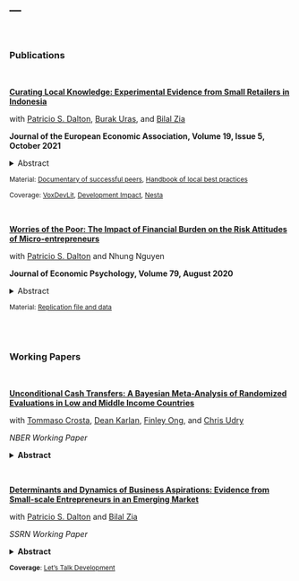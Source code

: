 ---
---

<br>

### Publications

<br>

[__Curating Local Knowledge: Experimental Evidence from Small Retailers in Indonesia__](https://academic.oup.com/jeea/advance-article/doi/10.1093/jeea/jvab007/6134759)

with [Patricio S. Dalton](https://sites.google.com/site/psdalton), [Burak Uras](https://sites.google.com/site/burakruras), and [Bilal Zia](https://sites.google.com/site/decbilalzia)

**Journal of the European Economic Association, Volume 19, Issue 5, October 2021**

<details>
<summary>Abstract</summary>

> <sub>Business practices and performance vary widely among local peers. This paper identifies key determinants of such heterogeneity among a sample of small urban retail shops in Indonesia, and experimentally tests whether learning about the best practices of local peers is valuable for business growth. Through extensive baseline quantitative and qualitative fieldwork, the study develops a handbook that associates specific business practices with performance and provides detailed implementation guidance informed by exemplary local shop owners. Instead of offering formal training or in-depth counseling, this handbook is simply distributed to a randomly selected sample of shop owners and complemented with three experiential learning modules: one group is invited to watch a documentary video on experiences of highly successful peers, another is offered light in-shop assistance on the implementation of the hand-book, and a third group is offered both. Eighteen months after the intervention, the study finds no effect of offering the handbook alone, but significant impact on practice adoption when the handbook is coupled with experiential learning. On business performance, the study finds sizable and significant improvements as well, up to an increase of 35 percent in profits and an increase of 16.7 percent in revenues. The types of practices adopted map these performance improvements to efficiency gains rather than other channels. The analysis suggests that these interventions are simple, scalable, and highly cost-effective.</sub>

</details>

<p>

<sup> Material: [Documentary of successful peers](https://www.youtube.com/watch?v=7kNz0k7-y4E&feature=youtu.be), <a href="files/LearningFromPeers_Handbook.pdf" class="image fit">Handbook of local best practices</a>

<sup> Coverage: [VoxDevLit](https://voxdev.org/lits/training-entrepreneurs), [Development Impact](https://blogs.worldbank.org/impactevaluations/learning-other-firms-entrepreneur-never-meets), [Nesta](https://www.nesta.org.uk/blog/dont-overlook-local-skills-effective-policies-improve-business-practice/)

<br>

[__Worries of the Poor: The Impact of Financial Burden on the Risk Attitudes of Micro-entrepreneurs__](https://www.sciencedirect.com/science/article/pii/S016748701830727X)

with [Patricio S. Dalton](https://sites.google.com/site/psdalton/) and Nhung Nguyen

**Journal of Economic Psychology, Volume 79, August 2020**


<details>
<summary>Abstract</summary>

> <sub>We randomly expose the owners of small retail businesses in Vietnam to scenarios that trigger financial worries and study the effect of this intervention on risk attitudes. Using an incentive-compatible investment game, we ﬁnd that entrepreneurs exposed to financial worries are more likely to seek ﬁnancial risks than those assigned to a placebo treatment. In line with psychological theory on the effect of affective states and stress on risk-taking behavior, this effect is stronger for owners of shops which are smaller and less exposed to large income shocks in their everyday business. We further show that the effect of financial worries on risk attitudes is not explained by changes in the cognitive functioning of the treated. The findings point to the crucial role of financial worries in economic decision-making under poverty.</sub>

</details>

<p>

<sup> Material: [Replication file and data](https://www.sciencedirect.com/science/article/pii/S016748701830727X#ec-research-data)

<br>
<br>




### Working Papers

<br>

[__Unconditional Cash Transfers: A Bayesian Meta-Analysis of Randomized Evaluations in Low and Middle Income Countries__](https://www.nber.org/papers/w32779)

with [Tommaso Crosta](https://tommaso11397.github.io/Personal-Website/), [Dean Karlan](http://deankarlan.com/), [Finley Ong](https://www.linkedin.com/in/finley-ong-2818b617a/), and [Chris Udry](https://sites.northwestern.edu/christopherudry/)

*NBER Working Paper*

<details>
<summary>**Abstract**</summary>

> <sub>We use Bayesian meta-analysis methods to estimate the impact of unconditional cash transfers (UCTs) on twelve primary outcomes from 114 studies of 72 UCT programs in middle and low income countries. Cash transfers generate strong and positive average treatment effects on ten of thirteen outcomes: monthly household total and food consumption, monthly income, labor supply, school enrollment, food security, psychological well-being, total assets, financial assets, and children height-for-age. The three remaining outcomes have prediction intervals mostly positive, but that include zero: number of hours worked, children weight-for-age, and stunting. We draw six conclusions: First, consistent with several models of capital market failures, households consume more of streams and invest more of lump sums, however once stream programs end the impacts mirror those of lump sum, indicating some propensity to save a portion of stream transfers. Second, long-run treatment effects remain broadly strong, with some evidence of lump sums modestly dissipating impact while ongoing streams augmenting impact. Third, returns are linear or slightly negative with respect to grant amount, thus we do not find evidence for threshold-based poverty traps within the observed range of transfers and with this study-level analytical method. Fourth, effects on consumption and income are greater for UCTs targeted to women. Fifth, programs employing light-touch framing related to child welfare or food security have weakly stronger impacts. Sixth, positive impacts on labor supply and income suggest no evidence of “dependency” theories that cash transfers demotivate income-generating activity on average.</sub>

</details>

<p>

<br>


[__Determinants and Dynamics of Business Aspirations: Evidence from Small-scale Entrepreneurs in an Emerging Market__](https://papers.ssrn.com/sol3/papers.cfm?abstract_id=3128196)

with [Patricio S. Dalton](https://sites.google.com/site/psdalton/research) and [Bilal Zia](https://sites.google.com/site/decbilalzia/home)

*SSRN Working Paper*

<details>
<summary>**Abstract**</summary>

> <sub>Small-scale entrepreneurs are ubiquitous in emerging market economies, yet very few graduate to become larger businesses. We ask whether such entrepreneurs even aspire to grow, and if so, on which dimensions of the business? What factors inﬂuence these aspirations, how realistic are they, and do entrepreneurs dynamically update them based on realized outcomes? Using a unique panel data set of small-scale retailers in Indonesia, we show that the average business has strong short- and long-term aspirations for growth in shop size, number of employees, number of customers, and sales. Yet, more than half of the businesses report no aspirations for growth in the next 12 months, and 16 percent fail to imagine an ideal business over the long-term. Entrepreneurs with low proﬁts, business skills, and agency beliefs, as well as those who are older, female, and less educated have significantly lower aspirations. Analysis from a year later shows that most entrepreneurs fail to set realistic aspirations at baseline, but significantly adjust their aspirations to realistic levels with realized outcomes. The analysis also shows baseline aspirations are a strong predictor of measures of business expansion and innovation, as well as performance outcomes a year later.</sub>

</details>

<p>

<sup> **Coverage**: [Let's Talk Development](http://blogs.worldbank.org/developmenttalk/what-are-business-aspirations-worth-developing-countries)



